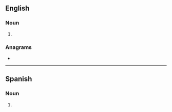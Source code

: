 {{also|side-cars}}
==English==

===Noun===
{{head|en|noun plural form}}

# {{plural of|sidecar|lang=en}}

===Anagrams===
* {{anagrams|en|a=acdeirss|Cressida}}

----

==Spanish==

===Noun===
{{head|es|noun form|g=m-p}}

# {{plural of|sidecar|lang=es}}